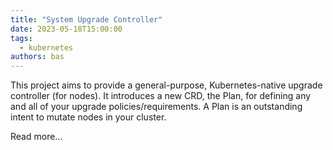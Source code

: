 ```yaml
---
title: "System Upgrade Controller"
date: 2023-05-18T15:00:00
tags:
  - kubernetes
authors: bas  
---
```


This project aims to provide a general-purpose, Kubernetes-native upgrade controller (for nodes). It introduces a new CRD, the Plan, for defining any and all of your upgrade policies/requirements. A Plan is an outstanding intent to mutate nodes in your cluster.

<Link className="button button--primary" to="/docs/kubernetes/system-upgrade-controller">
Read more...
</Link>